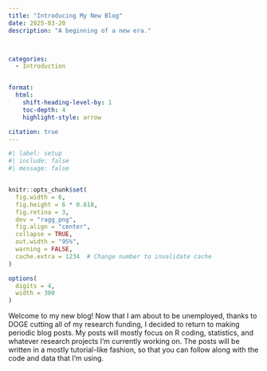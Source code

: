 ```yaml
---
title: "Introducing My New Blog"
date: 2025-03-20
description: "A beginning of a new era."



categories:
  - Introduction


format:
  html:
    shift-heading-level-by: 1
    toc-depth: 4
    highlight-style: arrow

citation: true
---
```


```r
#| label: setup
#| include: false
#| message: false


knitr::opts_chunk$set(
  fig.width = 6,
  fig.height = 6 * 0.618,
  fig.retina = 3,
  dev = "ragg_png",
  fig.align = "center",
  collapse = TRUE,
  out.width = "95%",
  warning = FALSE,
  cache.extra = 1234  # Change number to invalidate cache
)

options(
  digits = 4,
  width = 300
)
```


Welcome to my new blog! Now that I am about to be unemployed, thanks to DOGE cutting all of my research funding, I decided to return to making periodic blog posts. My posts will mostly focus on R coding, statistics, and whatever research projects I'm currently working on. The posts will be written in a mostly tutorial-like fashion, so that you can follow along with the code and data that I'm using. 


